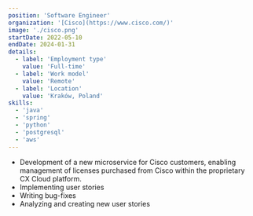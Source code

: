 ```yaml
---
position: 'Software Engineer'
organization: '[Cisco](https://www.cisco.com/)'
image: './cisco.png'
startDate: 2022-05-10
endDate: 2024-01-31
details:
  - label: 'Employment type'
    value: 'Full-time'
  - label: 'Work model'
    value: 'Remote'
  - label: 'Location'
    value: 'Kraków, Poland'
skills:
  - 'java'
  - 'spring'
  - 'python'
  - 'postgresql'
  - 'aws'
---
```


- Development of a new microservice for Cisco customers, enabling management of licenses purchased from Cisco within the proprietary CX Cloud platform.
- Implementing user stories
- Writing bug-fixes
- Analyzing and creating new user stories
